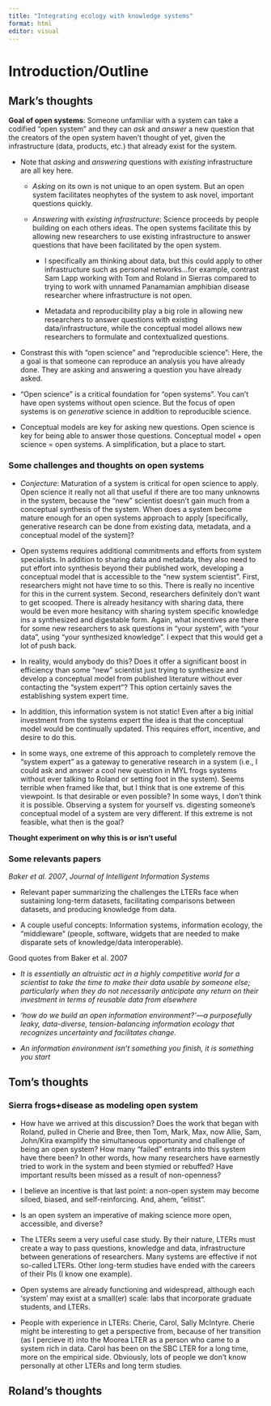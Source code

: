 ```yaml
---
title: "Integrating ecology with knowledge systems"
format: html
editor: visual
---
```


# Introduction/Outline

## Mark's thoughts

**Goal of open systems**: Someone unfamiliar with a system can take a codified "open system" and they can *ask* and *answer* a new question that the creators of the open system haven't thought of yet, given the infrastructure (data, products, etc.) that already exist for the system.

-   Note that *asking* and *answering* questions with *existing* infrastructure are all key here.

    -   *Asking* on its own is not unique to an open system.
        But an open system facilitates neophytes of the system to ask novel, important questions quickly.

    -   *Answering* with *existing infrastructure*: Science proceeds by people building on each others ideas.
        The open systems facilitate this by allowing new researchers to use existing infrastructure to answer questions that have been facilitated by the open system.

        -   I specifically am thinking about data, but this could apply to other infrastructure such as personal networks...for example, contrast Sam Lapp working with Tom and Roland in Sierras compared to trying to work with unnamed Panamamian amphibian disease researcher where infrastructure is not open.

        -   Metadata and reproducibility play a big role in allowing new researchers to answer questions with existing data/infrastructure, while the conceptual model allows new researchers to formulate and contextualized questions.

<!-- -->

-   Constrast this with "open science" and "reproducible science": Here, the a goal is that someone can reproduce an analysis you have already done.
    They are asking and answering a question you have already asked.

-   "Open science" is a critical foundation for "open systems".
    You can't have open systems without open science.
    But the focus of open systems is on *generative* science in addition to reproducible science.

-   Conceptual models are key for asking new questions.
    Open science is key for being able to answer those questions.
    Conceptual model + open science = open systems.
    A simplification, but a place to start.

### Some challenges and thoughts on open systems

-   *Conjecture*: Maturation of a system is critical for open science to apply.
    Open science it really not all that useful if there are too many unknowns in the system, because the "new" scientist doesn't gain much from a conceptual synthesis of the system.
    When does a system become mature enough for an open systems approach to apply \[specifically, generative research can be done from existing data, metadata, and a conceptual model of the system\]?

-   Open systems requires additional commitments and efforts from system specialists.
    In addition to sharing data and metadata, they also need to put effort into synthesis beyond their published work, developing a conceptual model that is accessible to the "new system scientist".
    First, researchers might not have time to so this.
    There is really no incentive for this in the current system.
    Second, researchers definitely don't want to get scooped.
    There is already hesitancy with sharing data, there would be even more hesitancy with sharing system specific knowledge ins a synthesized and digestable form.
    Again, what incentives are there for some new researchers to ask questions in "your system", with "your data", using "your synthesized knowledge".
    I expect that this would get a lot of push back.

-   In reality, would anybody do this?
    Does it offer a significant boost in efficiency than some "new" scientist just trying to synthesize and develop a conceptual model from published literature without ever contacting the "system expert"?
    This option certainly saves the establishing system expert time.

-   In addition, this information system is not static!
    Even after a big initial investment from the systems expert the idea is that the conceptual model would be continually updated.
    This requires effort, incentive, and desire to do this.

-   In some ways, one extreme of this approach to completely remove the "system expert" as a gateway to generative research in a system (i.e., I could ask and answer a cool new question in MYL frogs systems without ever talking to Roland or setting foot in the system).
    Seems terrible when framed like that, but I think that is one extreme of this viewpoint.
    Is that desirable or even possible?
    In some ways, I don't think it is possible.
    Observing a system for yourself vs. digesting someone's conceptual model of a system are very different.
    If this extreme is not feasible, what then is the goal?

**Thought experiment on why this is or isn't useful**

### Some relevants papers

*Baker et al. 2007*, *Journal of Intelligent Information Systems*

-   Relevant paper summarizing the challenges the LTERs face when sustaining long-term datasets, facilitating comparisons between datasets, and producing knowledge from data.

-   A couple useful concepts: Information systems, information ecology, the "middleware" (people, software, widgets that are needed to make disparate sets of knowledge/data interoperable).

Good quotes from Baker et al. 2007

-   *It is essentially an altruistic act in a highly competitive world for a scientist to take the time to make their data usable by someone else; particularly when they do not necessarily anticipate any return on their investment in terms of reusable data from elsewhere*

-   *‘how do we build an open information environment?’—a purposefully leaky, data-diverse, tension-balancing information ecology that recognizes uncertainty and facilitates change.*

-   *An information environment isn’t something you finish, it is something you start*

## Tom's thoughts
### Sierra frogs+disease as modeling open system 
- How have we arrived at this discussion?
  Does the work that began with Roland, pulled in Cherie and Bree, then Tom, Mark, Max, now Allie, Sam, John/Kira examplify the simultaneous opportunity and challenge of being an open system?
  How many "failed" entrants into this system have there been?
  In other words, how many researchers have earnestly tried to work in the system and been stymied or rebuffed?
  Have important results been missed as a result of non-openness?

- I believe an incentive is that last point: a non-open system may become siloed, biased, and self-reinforcing. 
  And, ahem, "elitist".

- Is an open system an imperative of making science more open, accessible, and diverse?

- The LTERs seem a very useful case study.
  By their nature, LTERs must create a way to pass questions, knowledge and data, infrastructure between generations of researchers. 
  Many systems are effective if not so-called LTERs. 
  Other long-term studies have ended with the careers of their PIs (I know one example).

- Open systems are already functioning and widespread, although each 'system' may exist at a small(er) scale: labs that incorporate graduate students, and LTERs.

- People with experience in LTERs: Cherie, Carol, Sally McIntyre. 
  Cherie might be interesting to get a perspective from, because of her transition (as I percieve it) into the Moorea LTER as a person who came to a system rich in data.
  Carol has been on the SBC LTER for a long time, more on the empirical side. 
  Obviously, lots of people we don't know personally at other LTERs and long term studies. 

## Roland's thoughts
